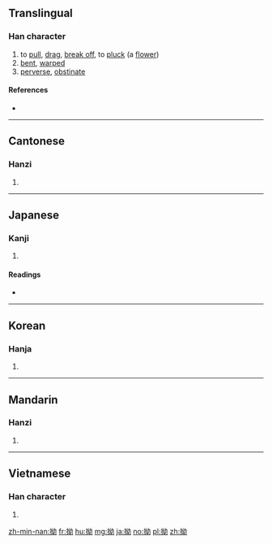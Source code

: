 ==Translingual==

===Han character===
{{Han char|rn=64|rad=手|as=05|sn=8|four=5402<sub>7</sub>|canj=手女戈尸 (QVIS)|ids=⿰[[扌]][[幼]]}}

# to [[pull]], [[drag]], [[break off]], to [[pluck]] (a [[flower]])
# [[bent]], [[warped]]
# [[perverse]], [[obstinate]]

====References====
* {{Han ref|kx=0426.040|dkj=11962|dj=0774.060|hdz=31862.060|uh=62D7|ud=25303|bh=A9ED|bd=43501}}

----

==Cantonese==

===Hanzi===
{{yue-hanzi|jyut=[[aau2]], [[aau3]], [[ngaau3]]|y=aau2, aau3, ngaau3}}

# {{defn|lang=yue|sort=手05}}

----

==Japanese==

===Kanji===
{{ja-kanji|grade=|rs=手05}}

# {{defn|lang=ja|sort=手05}}

====Readings====
* {{ja-readings|kanon=[[おう]] (ō)|goon=[[よう]] (yō)|on=[[いく]] (iku)|kun=[[ねじける]] (nejikeru), [[すねる]] (suneru)}}

----

==Korean==

===Hanja===
{{ko-hanja|hangeul=요|eumhun=|rv=yo|mr=yo|y=yo}}

# {{defn|lang=ko|sort=手05}}

----

==Mandarin==

===Hanzi===
{{cmn-hanzi|pin=[[ǎo]] ([[ao3]]), [[ào]] ([[ao4]]), [[niù]] ([[niu4]])|wg=ao<sup>3</sup>, ao<sup>4</sup>, niu<sup>4</sup>}}

# {{defn|lang=cmn|sort=手05}}

----

==Vietnamese==

===Han character===
{{vi-hantu|húc|rs=手05}}

# {{defn|lang=vi|sort=手05}}

[[zh-min-nan:拗]]
[[fr:拗]]
[[hu:拗]]
[[mg:拗]]
[[ja:拗]]
[[no:拗]]
[[pl:拗]]
[[zh:拗]]